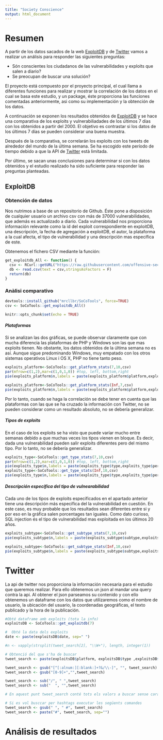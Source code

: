 ```yaml
---
title: "Society Conscience"
output: html_document
---
```


# Resumen

A partir de los datos sacados de la web [ExploitDB](https://www.exploit-db.com/) y de [Twitter](https://twitter.com/?lang=es) vamos a realizar un análisis para responder las siguientes preguntas:

* Són conscientes los ciudadanos de las vulnerabilidades y exploits que salen a diario?
* Se preocupan de buscar una solución?

El proyecto está compuesto por el proyecto principal, el cual llama a diferentes funciones para realizar y mostrar la correlación de los datos en el cual se basa este estudio, y un package, éste proporciona las funciones comentadas anteriormente, asi como su implementación y la obtención de los datos.


A continuación se exponen los resultados obtenidos de [ExploitDB](https://www.exploit-db.com/) y se hace una comparativa de los exploits y vulnerabiliadades de los últimos 7 días con los obtenidos a partir del 2000. El objetivo es contrastar si los datos de los últimos 7 días se pueden considerar una buena muestra.

Después de la comparativa, se correlarán los exploits con los tweets de alrededor del mundo de la última semana. Se ha escogido este período de tiempo debido a que la API de [Twitter](https://twitter.com/?lang=es) està limitada.

Por último, se sacan unas conclusiones para determinar si con los datos obtenidos y el estudio realizado ha sido suficiente para responder las preguntas planteadas.


## ExploitDB

### Obtención de datos

Nos nutrimos a base de un repositorio de Github. Éste pone a disposición de cualquier usuario un archivo csv con más de 37000 vulnerabilidades, que además es actualizado a diario.
Cada vulnerabilidad nos proporciona información relevante como la id del exploit correspondiente en exploitDB, una descripción, la fecha de agregación a exploitDB, el autor, la plataforma a la cual afecta, el tipo de vulnerabilidad y una descripción mas específica de este. 

Obtenemos el fichero CSV mediante la función:

```r
get_exploitdb_All <- function() {
  csv <- RCurl::getURL("https://raw.githubusercontent.com/offensive-security/exploit-database/master/files.csv")
  db <- read.csv(text = csv,stringsAsFactors = F)
  return(db)
}
```

### Anàlisi comparativo

```r
devtools::install_github("mrcllbr/SoCoTools", force=TRUE)
csv <- SoCoTools::get_exploitdb_All()
```
```r
knitr::opts_chunk$set(echo = TRUE)
```


##### Plataformas 

Si se analizan las dos gráficas, se puede observar claramente que con mucha diferencia las plataformas de PHP y Windows son las que mas exploits tienen. No obstante, los datos obtenidos de la última semana no es así. Aunque sigue predominando Windows, muy empatado con los otros sistemas operativos Linux i OS X, PHP no tiene tanto peso.


```r
exploits_platform<-SoCoTools::get_platform_stats(7,10,csv)
par(mfrow=c(1,2),mar=c(1,0,1,0)) #top, left, bottom,right
pie(exploits_platform$n,labels = paste(exploits_platform$platform,exploits_platform$percent,"%",sep=" "), col=rainbow(length(exploits_platform$n)),main="Plataformas (7 días)")

exploits_platform<-SoCoTools::get_platform_stats(Inf,7,csv)
pie(exploits_platform$n,labels = paste(exploits_platform$platform,exploits_platform$percent,"%",sep=" "), col=rainbow(length(exploits_platform$n)),main="Plataformas (All-Time)")
```

Por lo tanto, cuando se haga la correlación se debe tener en cuenta que las plataformas con las que se ha cruzado la información con Twitter, no se pueden considerar como un resultado absoluto, no se debería generalizar.


##### Tipos de exploits

En el caso de los exploits se ha visto que puede varíar mucho entre semanas debido a que muchas veces los tipos vienen en bloque. Es decir, dada una vulnerabilidad pueden salir exploits diferentes pero del mismo tipo. Por lo tanto, no se debería generalizar.

```r
exploits_type<-SoCoTools::get_type_stats(7,10,csv)
par(mfrow=c(1,2),mar=c(1,0,1,0)) #top, left, bottom,right
pie(exploits_type$n,labels = paste(exploits_type$type,exploits_type$percent,"%",sep=" "), col=rainbow(length(exploits_type$n)),main="Exploits (7 días)")
exploits_type<-SoCoTools::get_type_stats(Inf,10,csv)
pie(exploits_type$n,labels = paste(exploits_type$type,exploits_type$percent,"%",sep=" "), col=rainbow(length(exploits_type$n)),main="Exploits (All-Time)")
```


##### Descripción específica del tipo de vulnearabilidad

Cada uno de los tipos de exploits especificados en el apartado anterior tiene una descripción más específica del la vulnerabilidad en cuestión. En este caso, es muy probable que los resultados sean diferentes entre si y por eso en la gráfica salen porcentages tan iguales. 
Como dato curioso, SQL injection és el tipo de vulnerabilidad mas exploitada en los últimos 20 años.

```r
exploits_subtype<-SoCoTools::get_subtype_stats(7,10,csv)
pie(exploits_subtype$n,labels = paste(exploits_subtype$subtype,exploits_subtype$percent,"%",sep=" "), col=rainbow(length(exploits_subtype$n)),main="Subtipo de Exploits (7 días)")

exploits_subtype<-SoCoTools::get_subtype_stats(Inf,10,csv)
pie(exploits_subtype$n,labels = paste(exploits_subtype$subtype,exploits_subtype$percent,"%",sep=" "), col=rainbow(length(exploits_subtype$n)),main="Subtipo de Exploits (All-Time)")
```

# Twitter
La api de twitter  nos proporciona la información necesaria para el estudio que queremos realizar. Para ello obtenemos un json al mandar una query contra la api. Al obtener el json parseamos su contenido y con ello obtenemos un dataframe con los datos que utilizaremos como el nombre de usuario, la ubicación del usuario, la coordenadas geográficas, el texto publicado y la hora de la publicación.

```r
#Obté dataframe amb exploits (tota la info)
exploitsDB <- SoCoTools::get_exploitdb(7)

#  Obté la data dels exploits
date <- paste(exploitsDB$date, sep=" ")

#n <- vapply(strsplit(tweet_search[2], "\\W+"), length, integer(1))

# Obtenció del que s'ha de buscar
tweet_search <- paste(exploitsDB$platform, exploitsDB$type ,exploitsDB$subtype, sep=" ")

tweet_search <- gsub("[^[:alnum:][:blank:]+?&/\\-]", "", tweet_search)
tweet_search <- gsub("[0-9]+","",tweet_search)

tweet_search <- sub("/", " ",tweet_search) 
tweet_search <- sub("  ", "",tweet_search)

# En aquest punt tweet_search conté tots els valors a buscar sense caràcters especials i números

# Si es vol busccar per hashtags executar les següents comandes
tweet_search <- gsub(" ", " #", tweet_search)
tweet_search <- paste("#", tweet_search, sep="")
```

# Análisis de resultados



